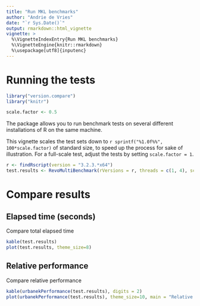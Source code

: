 ```yaml
---
title: "Run MKL benchmarks"
author: "Andrie de Vries"
date: "`r Sys.Date()`"
output: rmarkdown::html_vignette
vignette: >
  %\VignetteIndexEntry{Run MKL benchmarks}
  %\VignetteEngine{knitr::rmarkdown}
  %\usepackage[utf8]{inputenc}
---
```


# Running the tests

```r
library("version.compare")
library("knitr")
```
```r
scale.factor <- 0.5
```

The package allows you to run benchmark tests on several different installations of R on the same machine.

This vignette scales the test sets down to `r sprintf("%1.0f%%", 100*scale.factor)` of standard size, to speed up the process for sake of illustration. For a full-scale test, adjust the tests by setting `scale.factor = 1`.

```r
r <- findRscript(version = "3.2.3.*x64")
test.results <- RevoMultiBenchmark(rVersions = r, threads = c(1, 4), scale.factor = scale.factor)
```


# Compare results

## Elapsed time (seconds)

Compare total elapsed time

```r
kable(test.results)
plot(test.results, theme_size=8)
```

## Relative performance

Compare relative performance

```r
kable(urbanekPerformance(test.results), digits = 2)
plot(urbanekPerformance(test.results), theme_size=10, main = "Relative Performance")
```

